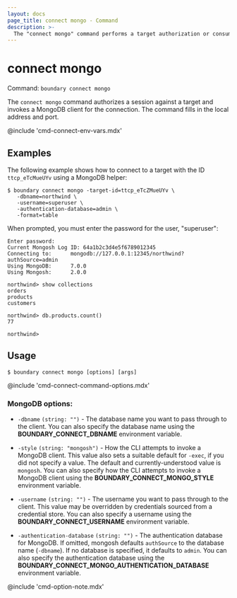 ```yaml
---
layout: docs
page_title: connect mongo - Command
description: >-
  The "connect mongo" command performs a target authorization or consumes an existing authorization token, and then launches a proxied MongoDB connection.
---
```


# connect mongo

Command: `boundary connect mongo`

The `connect mongo` command authorizes a session against a target and invokes a MongoDB client for the connection.
The command fills in the local address and port.

@include 'cmd-connect-env-vars.mdx'


## Examples

The following example shows how to connect to a target with the ID `ttcp_eTcMueUYv` using a MongoDB helper:

```shell-session
$ boundary connect mongo -target-id=ttcp_eTcZMueUYv \
   -dbname=northwind \
   -username=superuser \
   -authentication-database=admin \
   -format=table
```

When prompted, you must enter the password for the user, "superuser":

<CodeBlockConfig hideClipboard>

```plaintext
Enter password:
Current Mongosh Log ID:	64a1b2c3d4e5f6789012345
Connecting to:		mongodb://127.0.0.1:12345/northwind?authSource=admin
Using MongoDB:		7.0.0
Using Mongosh:		2.0.0

northwind> show collections
orders
products
customers

northwind> db.products.count()
77

northwind>
```

</CodeBlockConfig>

## Usage

<CodeBlockConfig hideClipboard>

```shell-session
$ boundary connect mongo [options] [args]
```

</CodeBlockConfig>

@include 'cmd-connect-command-options.mdx'

### MongoDB options:

- `-dbname` `(string: "")` - The database name you want to pass through to the client.
You can also specify the database name using the **BOUNDARY_CONNECT_DBNAME** environment variable.

- `-style`  `(string: "mongosh")` - How the CLI attempts to invoke a MongoDB client.
This value also sets a suitable default for `-exec`, if you did not specify a value.
The default and currently-understood value is `mongosh`.
You can also specify how the CLI attempts to invoke a MongoDB client using the **BOUNDARY_CONNECT_MONGO_STYLE** environment variable.

- `-username`  `(string: "")` - The username you want to pass through to the client.
This value may be overridden by credentials sourced from a credential store.
You can also specify a username using the **BOUNDARY_CONNECT_USERNAME** environment variable.

- `-authentication-database` `(string: "")` - The authentication database for MongoDB.
If omitted, mongosh defaults `authSource` to the database name (`-dbname`). If no database is specified, it defaults to `admin`.
You can also specify the authentication database using the **BOUNDARY_CONNECT_MONGO_AUTHENTICATION_DATABASE** environment variable.


@include 'cmd-option-note.mdx' 
